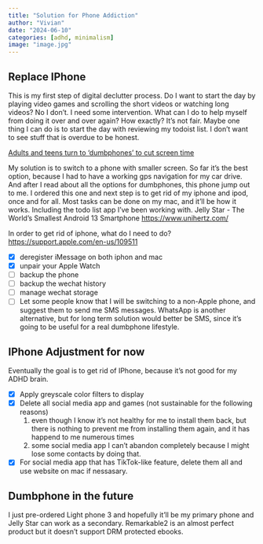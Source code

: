 ```yaml
---
title: "Solution for Phone Addiction"
author: "Vivian"
date: "2024-06-10"
categories: [adhd, minimalism]
image: "image.jpg"
---
```


## Replace IPhone
This is my first step of digital declutter process. 
Do I want to start the day by playing video games and scrolling the short videos or watching long videos? No I don't. I need some intervention. What can I do to help myself from doing it over and over again? How exactly? It's not fair.
Maybe one thing I can do is to start the day with reviewing my todoist list. I don't want to see stuff that is overdue to be honest.

[Adults and teens turn to 'dumbphones' to cut screen time](https://www.bbc.com/news/articles/c7227njm45eo)

My solution is to switch to a phone with smaller screen. So far it's the best option, because I had to have a working gps navigation for my car drive. And after I read about all the options for dumbphones, this phone jump out to me. I ordered this one and next step is to get rid of my iphone and ipod, once and for all. Most tasks can be done on my mac, and it'll be how it works. Including the todo list app I've been working with.
Jelly Star - The World's Smallest Android 13 Smartphone
[https://www.unihertz.com/](https://www.unihertz.com/)

In order to get rid of iphone, what do I need to do?
[https://support.apple.com/en-us/109511](https://support.apple.com/en-us/109511)

- [x] deregister iMessage on both iphon and mac
- [x] unpair your Apple Watch
- [ ] backup the phone
- [ ] backup the wechat history
- [ ] manage wechat storage
- [ ] Let some people know that I will be switching to a non-Apple phone, and suggest them to send me SMS messages. WhatsApp is another alternative, but for long term solution would better be SMS, since it's going to be useful for a real dumbphone lifestyle.

## IPhone Adjustment for now
Eventually the goal is to get rid of IPhone, because it's not good for my ADHD brain.

- [x] Apply greyscale color filters to display 
- [x] Delete all social media app and games (not sustainable for the following reasons)
    1. even though I know it's not healthy for me to install them back, but there is nothing to prevent me from installing them again, and it has happend to me numerous times
    2. some social media app I can't abandon completely because I might lose some contacts by doing that.
- [x] For social media app that has TikTok-like feature, delete them all and use website on mac if nessasary.

## Dumbphone in the future
I just pre-ordered Light phone 3 and hopefully it'll be my primary phone and Jelly Star can work as a secondary.
Remarkable2 is an almost perfect product but it doesn't support DRM protected ebooks.